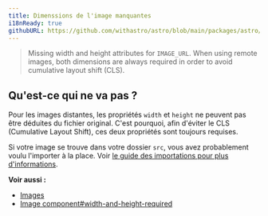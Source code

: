```yaml
---
title: Dimenssions de l'image manquantes
i18nReady: true
githubURL: https://github.com/withastro/astro/blob/main/packages/astro/src/core/errors/errors-data.ts
---
```


> Missing width and height attributes for `IMAGE_URL`. When using remote images, both dimensions are always required in order to avoid cumulative layout shift (CLS).

## Qu'est-ce qui ne va pas ?
Pour les images distantes, les propriétés `width` et `height` ne peuvent pas être déduites du fichier original. C'est pourquoi, afin d'éviter le CLS (Cumulative Layout Shift), ces deux propriétés sont toujours requises.

Si votre image se trouve dans votre dossier `src`, vous avez probablement voulu l'importer à la place. Voir [le guide des importations pour plus d'informations](/fr/guides/imports/#autres-ressources).

**Voir aussi :**
-  [Images](/fr/guides/images/)
-  [Image component#width-and-height-required](/fr/guides/images/#width-and-height-required-for-public-and-remote-images)


